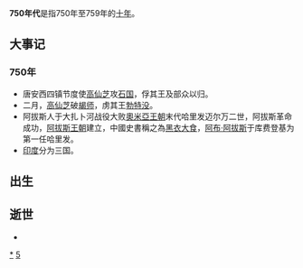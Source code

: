 {{Unreferenced|time=2018-09-13T10:39:58+00:00}}
{{DecadeTOC|750}}
'''750年代'''是指750年至759年的[[年代|十年]]。

== 大事记 ==
===750年===
*唐安西四镇节度使[[高仙芝|高仙芝]]攻[[石国|石国]]，俘其王及部众以归。
*二月，[[高仙芝|高仙芝]]破[[朅师|朅师]]，虏其王[[勃特没|勃特没]]。
* 阿拔斯人于大扎卜河战役大败[[奧米亞王朝|奧米亞王朝]]末代哈里发迈尔万二世，阿拔斯革命成功，[[阿拔斯王朝|阿拔斯王朝]]建立，中國史書稱之為[[黑衣大食|黑衣大食]]，[[阿布·阿拔斯|阿布·阿拔斯]]于库费登基为第一任哈里发。
* [[印度|印度]]分为三国。

== 出生 ==

== 逝世 ==
*

{{世紀|8}}

[[Category:750年代|*]]
[[Category:8世纪各年代|5]]